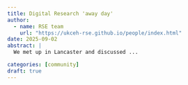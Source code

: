 ```yaml
---
title: Digital Research 'away day'
author:
  - name: RSE team
    url: "https://ukceh-rse.github.io/people/index.html"
date: 2025-09-02
abstract: |
  We met up in Lancaster and discussed ...

categories: [community]
draft: true
---
```



